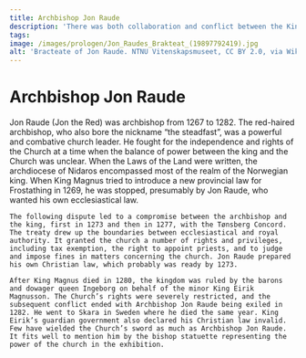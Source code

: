 ```yaml
---
title: Archbishop Jon Raude
description: 'There was both collaboration and conflict between the King and the Archbishop!'
tags:
image: /images/prologen/Jon_Raudes_Brakteat_(19897792419).jpg
alt: 'Bracteate of Jon Raude. NTNU Vitenskapsmuseet, CC BY 2.0, via Wikimedia Commons'
---
```




# Archbishop Jon Raude

<Container stil="initial side">
    Jon Raude (Jon the Red) was archbishop from 1267 to 1282. The red-haired archbishop, who also bore the nickname “the steadfast”, was a powerful and combative church leader. He fought for the independence and rights of the Church at a time when the balance of power between the king and the Church was unclear. When the Laws of the Land were written, the archdiocese of Nidaros encompassed most of the realm of the Norwegian king. When King Magnus tried to introduce a new provincial law for Frostathing in 1269, he was stopped, presumably by Jon Raude, who wanted his own ecclesiastical law. 
    
    The following dispute led to a compromise between the archbishop and the king, first in 1273 and then in 1277, with the Tønsberg Concord. The treaty drew up the boundaries between ecclesiastical and royal authority. It granted the church a number of rights and privileges, including tax exemption, the right to appoint priests, and to judge and impose fines in matters concerning the church. Jon Raude prepared his own Christian law, which probably was ready by 1273. 
    
    After King Magnus died in 1280, the kingdom was ruled by the barons and dowager queen Ingeborg on behalf of the minor King Eirik Magnusson. The Church’s rights were severely restricted, and the subsequent conflict ended with Archbishop Jon Raude being exiled in 1282. He went to Skara in Sweden where he died the same year. King Eirik’s guardian government also declared his Christian law invalid. Few have wielded the Church’s sword as much as Archbishop Jon Raude. It fits well to mention him by the bishop statuette representing the power of the church in the exhibition.

</Container>

<Figure
    image="/images/prologen/erkebispegarden.jpg"
    title="The Archbishop's headquarters in Bergen. Reconstruction by Arkikon."
    alt="Rekonstruction of the Archbishop's headquarters in Bergen."
>
</Figure>
